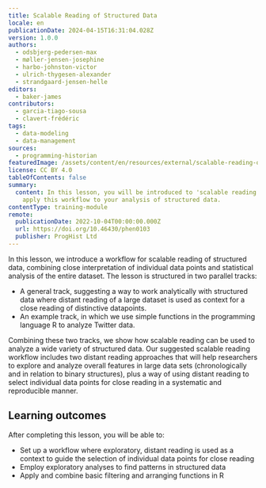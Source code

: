 ```yaml
---
title: Scalable Reading of Structured Data
locale: en
publicationDate: 2024-04-15T16:31:04.028Z
version: 1.0.0
authors:
  - odsbjerg-pedersen-max
  - møller-jensen-josephine
  - harbo-johnston-victor
  - ulrich-thygesen-alexander
  - strandgaard-jensen-helle
editors:
  - baker-james
contributors:
  - garcia-tiago-sousa
  - clavert-frédéric
tags:
  - data-modeling
  - data-management
sources:
  - programming-historian
featuredImage: /assets/content/en/resources/external/scalable-reading-of-structured-data/image.png
license: CC BY 4.0
tableOfContents: false
summary:
  content: In this lesson, you will be introduced to 'scalable reading' and how to
    apply this workflow to your analysis of structured data.
contentType: training-module
remote:
  publicationDate: 2022-10-04T00:00:00.000Z
  url: https://doi.org/10.46430/phen0103
  publisher: ProgHist Ltd
---
```

In this lesson, we introduce a workflow for scalable reading of structured data, combining close interpretation of individual data points and statistical analysis of the entire dataset. The lesson is structured in two parallel tracks:

* A general track, suggesting a way to work analytically with structured data where distant reading of a large dataset is used as context for a close reading of distinctive datapoints.
* An example track, in which we use simple functions in the programming language R to analyze Twitter data.

Combining these two tracks, we show how scalable reading can be used to analyze a wide variety of structured data. Our suggested scalable reading workflow includes two distant reading approaches that will help researchers to explore and analyze overall features in large data sets (chronologically and in relation to binary structures), plus a way of using distant reading to select individual data points for close reading in a systematic and reproducible manner.

## Learning outcomes

After completing this lesson, you will be able to:

* Set up a workflow where exploratory, distant reading is used as a context to guide the selection of individual data points for close reading
* Employ exploratory analyses to find patterns in structured data
* Apply and combine basic filtering and arranging functions in R

<ExternalResource title="Interested in learning more?" subtitle="Check out this lesson on Programming Historian's website" url="https://doi.org/10.46430/phen0103" />

